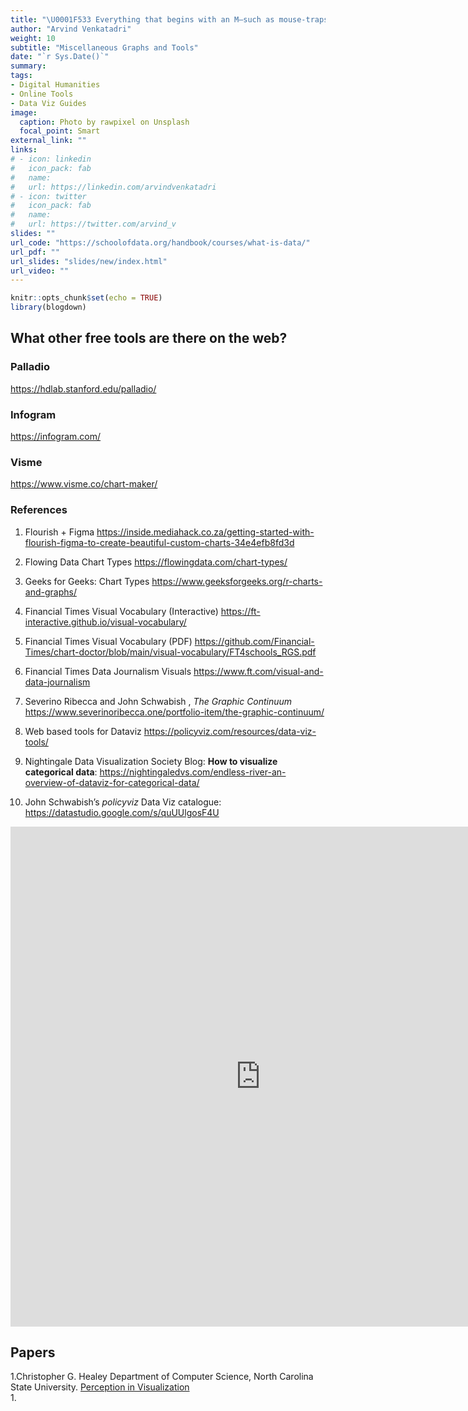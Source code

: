 ```yaml
---
title: "\U0001F533 Everything that begins with an M—such as mouse-traps, and the moon, and memory, and muchness"
author: "Arvind Venkatadri"
weight: 10
subtitle: "Miscellaneous Graphs and Tools"
date: "`r Sys.Date()`"
summary: 
tags:
- Digital Humanities
- Online Tools
- Data Viz Guides
image:
  caption: Photo by rawpixel on Unsplash
  focal_point: Smart
external_link: ""
links:
# - icon: linkedin
#   icon_pack: fab
#   name: 
#   url: https://linkedin.com/arvindvenkatadri
# - icon: twitter
#   icon_pack: fab
#   name: 
#   url: https://twitter.com/arvind_v
slides: ""
url_code: "https://schoolofdata.org/handbook/courses/what-is-data/"
url_pdf: ""
url_slides: "slides/new/index.html"
url_video: ""
---
```


```r
knitr::opts_chunk$set(echo = TRUE)
library(blogdown)

```

## What other free tools are there on the web?

### Palladio

<https://hdlab.stanford.edu/palladio/>


### Infogram
<https://infogram.com/>


### Visme
<https://www.visme.co/chart-maker/>



### References

1. Flourish + Figma <https://inside.mediahack.co.za/getting-started-with-flourish-figma-to-create-beautiful-custom-charts-34e4efb8fd3d> 

1. Flowing Data Chart Types <https://flowingdata.com/chart-types/>  

1. Geeks for Geeks: Chart Types
<https://www.geeksforgeeks.org/r-charts-and-graphs/>  

1. Financial Times Visual Vocabulary (Interactive)
<https://ft-interactive.github.io/visual-vocabulary/>  

1. Financial Times Visual Vocabulary (PDF)
<https://github.com/Financial-Times/chart-doctor/blob/main/visual-vocabulary/FT4schools_RGS.pdf>  

1. Financial Times Data Journalism Visuals
<https://www.ft.com/visual-and-data-journalism>

1. Severino Ribecca and John Schwabish , *The Graphic Continuum*
<https://www.severinoribecca.one/portfolio-item/the-graphic-continuum/>

1. Web based tools for Dataviz
<https://policyviz.com/resources/data-viz-tools/>  

1. Nightingale Data Visualization Society Blog: **How to visualize categorical data**:
<https://nightingaledvs.com/endless-river-an-overview-of-dataviz-for-categorical-data/>  

1. John Schwabish's *policyviz* Data Viz catalogue:
<https://datastudio.google.com/s/quUUlgosF4U> 

<iframe width="800" height="800" src="https://datastudio.google.com/embed/reporting/eb2fea55-8eeb-440f-9c56-e8278266a368/page/vZWQB" frameborder="0" style="border:0" allowfullscreen></iframe>  

## Papers

1.Christopher G. Healey
Department of Computer Science, North Carolina State University. [Perception in Visualization](https://www.csc2.ncsu.edu/faculty/healey/PP/index.html)  
1. 


